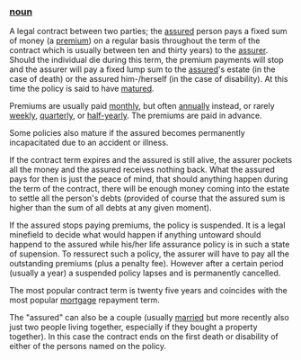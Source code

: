 ===[[noun]]===
A legal contract between two parties; the [[assured]] person pays a fixed sum of money (a [[premium]]) on a regular basis throughout the term of the contract which is usually between ten and thirty years) to the [[assurer]]. Should the individual die during this term, the premium payments will stop and the assurer will pay a fixed lump sum to the [[assured]]'s estate (in the case of death) or the assured him-/herself (in the case of disability). At this time the policy is said to have [[matured]].

Premiums are usually paid [[monthly]], but often [[annually]] instead, or rarely [[weekly]], [[quarterly]], or [[half-yearly]]. The premiums are paid in advance.

Some policies also mature if the assured becomes permanently incapacitated due to an accident or illness.

If the contract term expires and the assured is still alive, the assurer pockets all the money and the assured receives nothing back. What the assured pays for then is just the peace of mind, that should anything happen during the term of the contract, there will be enough money coming into the estate to settle all the person's debts (provided of course that the assured sum is higher than the sum of all debts at any given moment).

If the assured stops paying premiums, the policy is suspended. It is a legal minefield to decide what would happen if anything untoward should happend to the assured while his/her life assurance policy is in such a state of supension. To ressurect such a policy, the assurer will have to pay all the outstanding premiums (plus a penalty fee). However after a certain period (usually a year) a suspended policy lapses and is permanently cancelled.

The most popular contract term is twenty five years and coincides with the most popular [[mortgage]] repayment term.

The "assured" can also be a couple (usually [[married]] but more recently also just two people living together, especially if they bought a property together). In this case the contract ends on the first death or disability of either of the persons named on the policy.